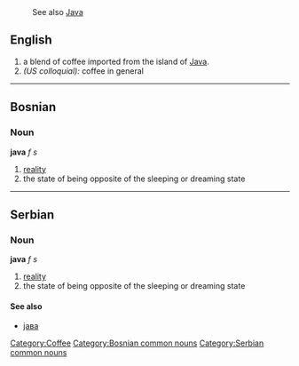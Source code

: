 :See also [[Java]]
==English==
#a blend of coffee imported from the island of [[Java]].
#''(US colloquial):'' coffee in general
[[Category:Coffee]]
----

==Bosnian==
===Noun===
'''java''' ''f s''
#[[reality]]
#the state of being opposite of the sleeping or dreaming state
[[Category:Bosnian common nouns]]
----
==Serbian==
===Noun===
'''java''' ''f s''
#[[reality]]
#the state of being opposite of the sleeping or dreaming state
====See also====
*[[јава]]
[[Category:Serbian common nouns]]